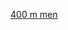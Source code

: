 {{Navbox
|name = 亚洲运动会田径比赛男子400米冠军
|title= [[亚洲运动会]]男子[[400米赛跑]]冠军
|state= {{{state|autocollapse}}}
|listclass = hlist
|titlestyle=background:#FFE060;
|list1 =
* 1951：{{flagicon|JPN|1870}} [[岡野榮太郎]]
* 1954：{{flagicon|JPN|1870}} [[赤木完次]]
* 1958：{{flagicon|IND}} [[米尔哈·辛格]]
* 1962：{{flagicon|IND}} [[米尔哈·辛格]]
* 1966：{{flagicon|IND}} {{tsl|en|Ajmer Singh (athlete)||Ajmer Singh}}
* 1970：{{flagicon|JPN|1870}} [[友永义治]]
* 1974：{{flagicon|SRI}} {{tsl|en|Wickremasinghe Wimaladasa||Wickremasinghe Wimaladasa}}
* 1978：{{flagicon|IRQ}} {{tsl|en|Abbas Al-Aibi||Abbas Al-Aibi}}
* 1982：{{flagicon|JPN|1870}} [[高野进]]
* 1986：{{flagicon|JPN|1870}} [[高野进]]
* 1990：{{flagicon|OMA}} {{tsl|en|Mohammed Al-Malki||Mohammed Al-Malki}}
* 1994：{{flagicon|QAT}} {{tsl|en|Ibrahim Ismail Muftah||Ibrahim Ismail Muftah}}
* 1998：{{flagicon|SRI}} {{tsl|en|Sugath Thilakaratne||Sugath Thilakaratne}}
* 2002：{{flagicon|KUW}} {{tsl|en|Fawzi Al-Shammari||Fawzi Al-Shammari}}
* 2006：{{flagicon|KSA}} {{tsl|en|Hamdan Al-Bishi||Hamdan Al-Bishi}}
* 2010：{{flagicon|QAT}} [[費米·塞溫·奧朱努德]]
* 2014：{{flagicon|KSA}} {{tsl|en|Yousef Ahmed Masrahi||Yousef Ahmed Masrahi}}
* 2018：{{flagicon|QAT}} [[阿布德拉汗·哈魯恩]]

}}<noinclude>
{{collapsible option}}
[[Category:亚洲运动会田径比赛冠军模板|400 m men]]
</noinclude>